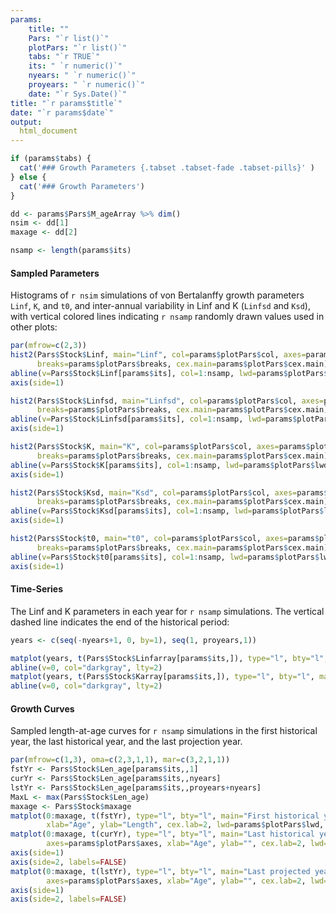---
params: 
    title: ""
    Pars: "`r list()`"
    plotPars: "`r list()`"
    tabs: "`r TRUE`"
    its: " `r numeric()`"
    nyears: " `r numeric()`"
    proyears: " `r numeric()`"
    date: "`r Sys.Date()`"
title: "`r params$title`"
date: "`r params$date`"
output:
  html_document
---


```{r, echo=FALSE, results="asis"}
if (params$tabs) {
  cat('### Growth Parameters {.tabset .tabset-fade .tabset-pills}' )
} else {
  cat('### Growth Parameters')
}

dd <- params$Pars$M_ageArray %>% dim()
nsim <- dd[1]
maxage <- dd[2]

nsamp <- length(params$its)
```

#### Sampled Parameters 
Histograms of `r nsim` simulations of von Bertalanffy growth parameters `Linf`, `K`, and `t0`, and inter-annual variability in Linf and K (`Linfsd` and `Ksd`), with vertical colored lines indicating `r nsamp` randomly drawn values used in other plots:

```{r, echo=FALSE}
par(mfrow=c(2,3))
hist2(Pars$Stock$Linf, main="Linf", col=params$plotPars$col, axes=params$plotPars$axes,
      breaks=params$plotPars$breaks, cex.main=params$plotPars$cex.main)
abline(v=Pars$Stock$Linf[params$its], col=1:nsamp, lwd=params$plotPars$lwd)
axis(side=1) 

hist2(Pars$Stock$Linfsd, main="Linfsd", col=params$plotPars$col, axes=params$plotPars$axes,
      breaks=params$plotPars$breaks, cex.main=params$plotPars$cex.main)
abline(v=Pars$Stock$Linfsd[params$its], col=1:nsamp, lwd=params$plotPars$lwd)
axis(side=1) 

hist2(Pars$Stock$K, main="K", col=params$plotPars$col, axes=params$plotPars$axes,
      breaks=params$plotPars$breaks, cex.main=params$plotPars$cex.main)
abline(v=Pars$Stock$K[params$its], col=1:nsamp, lwd=params$plotPars$lwd)
axis(side=1) 

hist2(Pars$Stock$Ksd, main="Ksd", col=params$plotPars$col, axes=params$plotPars$axes,
      breaks=params$plotPars$breaks, cex.main=params$plotPars$cex.main)
abline(v=Pars$Stock$Ksd[params$its], col=1:nsamp, lwd=params$plotPars$lwd)
axis(side=1)

hist2(Pars$Stock$t0, main="t0", col=params$plotPars$col, axes=params$plotPars$axes,
      breaks=params$plotPars$breaks, cex.main=params$plotPars$cex.main)
abline(v=Pars$Stock$t0[params$its], col=1:nsamp, lwd=params$plotPars$lwd)
axis(side=1) 

```

#### Time-Series
The Linf and K parameters in each year for `r nsamp` simulations. The vertical dashed line indicates the end of the historical period:

```{r, echo=FALSE}
years <- c(seq(-nyears+1, 0, by=1), seq(1, proyears,1))

matplot(years, t(Pars$Stock$Linfarray[params$its,]), type="l", bty="l", main="", lwd=params$plotPars$lwd, lty=1, ylab="Linf", xlab="Year")
abline(v=0, col="darkgray", lty=2)
matplot(years, t(Pars$Stock$Karray[params$its,]), type="l", bty="l", main="", lwd=params$plotPars$lwd, lty=1, ylab="K", xlab="Year")
abline(v=0, col="darkgray", lty=2)
```

#### Growth Curves
Sampled length-at-age curves for `r nsamp` simulations in the first historical year, the last historical year, and the last projection year.

```{r, echo=FALSE}
par(mfrow=c(1,3), oma=c(2,3,1,1), mar=c(3,2,1,1))
fstYr <- Pars$Stock$Len_age[params$its,,1]
curYr <- Pars$Stock$Len_age[params$its,,nyears]
lstYr <- Pars$Stock$Len_age[params$its,,proyears+nyears]
MaxL <- max(Pars$Stock$Len_age)
maxage <- Pars$Stock$maxage
matplot(0:maxage, t(fstYr), type="l", bty="l", main="First historical year", ylim=c(0, MaxL), 
        xlab="Age", ylab="Length", cex.lab=2, lwd=params$plotPars$lwd, lty=1, xpd=NA)
matplot(0:maxage, t(curYr), type="l", bty="l", main="Last historical year", ylim=c(0, MaxL),  
        axes=params$plotPars$axes, xlab="Age", ylab="", cex.lab=2, lwd=params$plotPars$lwd, lty=1, xpd=NA)
axis(side=1)
axis(side=2, labels=FALSE)  
matplot(0:maxage, t(lstYr), type="l", bty="l", main="Last projected year", ylim=c(0, MaxL),
        axes=params$plotPars$axes, xlab="Age", ylab="", cex.lab=2, lwd=params$plotPars$lwd, lty=1, xpd=NA)	
axis(side=1)
axis(side=2, labels=FALSE)  
```

